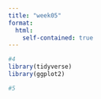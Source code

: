 ```yaml
---
title: "week05"
format:
  html:
    self-contained: true
---
```


```r
#4
library(tidyverse)
library(ggplot2)

#5

```

```r


```

```r


```